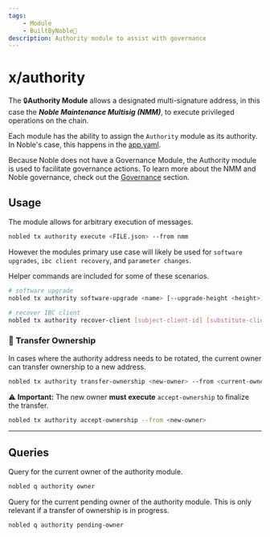 ```yaml
---
tags: 
    - Module
    - BuiltByNoble💪
description: Authority module to assist with governance
---
```



# x/authority

<GitHubButton repoUrl="https://github.com/noble-assets/authority"/>

The 🔒**Authority Module** allows a designated multi-signature address, in this case the 
***Noble Maintenance Multisig (NMM)***, to execute 
privileged operations on the chain.

Each module has the ability to assign the `Authority` module as its authority.
In Noble's case, this happens in the [app.yaml](https://github.com/noble-assets/noble/blob/main/app.yaml).

Because Noble does not have a Governance Module, the Authority module is used to
facilitate governance actions. To learn more about the NMM and Noble governance, 
check out the [Governance](../governance/index.mdx) section.

## Usage

The module allows for arbitrary execution of messages.

```sh
nobled tx authority execute <FILE.json> --from nmm
```

However the modules primary use case will likely be used for `software upgrades`, `ibc client recovery`, and `parameter changes`.

Helper commands are included for some of these scenarios.

```sh
# software upgrade
nobled tx authority software-upgrade <name> [--upgrade-height <height>] [--upgrade-info <info>] --from nmm

# recover IBC client
nobled tx authority recover-client [subject-client-id] [substitute-client-id] --from nmm
```

### 👤 Transfer Ownership

In cases where the authority address needs to be rotated, the current owner can transfer ownership to a new address.

```sh
nobled tx authority transfer-ownership <new-owner> --from <current-owner>
```

⚠️ **Important:** The new owner **must execute** `accept-ownership` to finalize the transfer.

```sh
nobled tx authority accept-ownership --from <new-owner>
```

---

## Queries

Query for the current owner of the authority module.

```sh
nobled q authority owner
```

Query for the current pending owner of the authority module. This is only relevant if a transfer of ownership is in progress.

```sh
nobled q authority pending-owner
```
